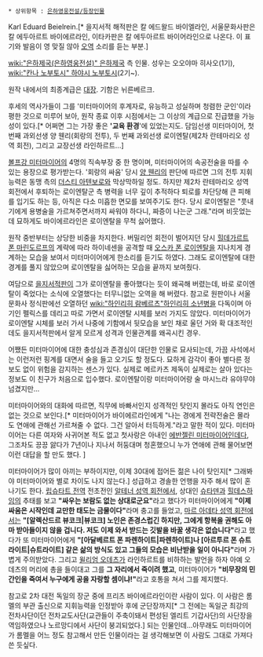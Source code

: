  * 상위항목 : [[은하영웅전설/등장인물]]

Karl Eduard Beielrein.[* 을지서적 해적판은 칼 에드왈드 바이엘라인, 서울문화사판은 칼 에두아르트 바이에르라인, 이타카판은 칼 에두아르트 바이어라인으로 나온다. 이 표기와 발음이 영 맞질 않아 [[오역]] 소리를 듣는 부분.]

[[wiki:"은하제국(은하영웅전설)" 은하제국]] 측 인물. 성우는 오오야마 히사오(1기), [[wiki:"칸나 노부토시" 하야시 노부토시]](2기~).

원작 내에서의 최종계급은 [[대장]]. 기함은 뉘른베르크.

후세의 역사가들이 그를 '미터마이어의 후계자로, 유능하고 성실하며 청렴한 군인'이라 평한 것으로 미루어 보아, 원작 종료 이후 시점에서는 그 이상의 계급으로 진급했을 가능성이 있다.[* 어쩌면 그는 가장 좋은 ''''교육 환경''''에 있었는지도. 담임선생 미터마이어, 첫 번째 과외선생 양 웬리(회랑의 전투), 두 번째 과외선생 로이엔탈(제2차 란테마리오 성역 회전), 그리고 교장선생 라인하르트...]

[[볼프강 미터마이어]]의 4명의 직속부장 중 한 명이며, 미터마이어의 속공전술을 따를 수 있는 용장으로 평가받는다. '회랑의 싸움' 당시 [[양 웬리]]의 판단에 따르면 그의 전투 지휘능력은 동맹 측의 [[더스티 아텐보로]]와 막상막하일 정도. 하지만 제2차 란테마리오 성역 회전에서 후퇴하는 로이엔탈군 측 병력을 너무 깊이 추적하다 퇴로를 차단당해 큰 피해를 입기도 하는 등, 아직은 다소 미흡한 면모를 보여주기도 한다. 당시 로이엔탈은 "풋내기에게 용병술을 가르쳐주면서까지 싸워야 하다니, 짜증이 나는군 그래."라며 비웃었는데 묘하게도 바이에르라인은 로이엔탈을 무척 싫어했다.

원작 중반부터는 상당한 비중을 차지한다. 버밀리언 회전이 벌어지던 당시 [[힐데가르트 폰 마린도르프]]의 계략에 따라 하이네센을 공격할 때 [[오스카 폰 로이엔탈]]을 지나치게 경계하는 모습을 보여서 미터마이어에게 한소리를 듣기도 하였다. 그래도 로이엔탈에 대한 경계를 풀지 않았으며 로이엔탈을 싫어하는 모습을 끝까지 보여줬다.

여담으로 [[을지서적]]판이 그가 로이엔탈을 좋아했다는 듯이 왜곡해 버렸는데, 바로 로이엔탈이 죽었다는 소식에 오열했다는 터무니없는 오역을 해 버렸다. 참고로 원판이나 서울문화사 정식판에선 오열하던 [[wiki:"하인리히 람베르츠"하인리히 소년병]]을 다독이며 아기인 펠릭스를 데리고 따로 가면서 로이엔탈 시체를 보러 가지도 않았다. 미터마이어가 로이엔탈 시체를 보러 가서 나중에 기함에서 뒷모습을 보인 채로 울던 거와 확 대조적인데도 을지서적판에서 알게 모르게 성격과 인물관계를 왜곡시킨 경우.

어쨌든 미터마이어에 대한 충성심과 존경심이 대단한 인물로 묘사되는데, 가끔 사석에서는 이런저런 핑계를 대면서 술을 들고 오기도 할 정도다. 묘하게 감각이 좋아 별다른 정보도 없이 위험을 감지하는 센스가 있다. 실제로 메르카츠 제독이 실제로는 살아 있다는 정보도 이 친구가 처음으로 입수했다. 로이엔탈이랑 미터마이어랑 술 마시느라 유야무야 넘겼지만...

미터마이어와의 대화에 따르면, 직무에 바빠서인지 성격적인 탓인지 몰라도 아직 연인은 없는 것으로 보인다.[* 미터마이어가 바이에르라인에게 "나는 경에게 전략전술은 몰라도 연애에 관해선 가르쳐줄 수 없다. 그건 알아서 터득하게."라고 말한 적이 있다. 미터마이어는 다른 여자와 사귀어본 적도 없고 첫사랑은 아내인 [[에반젤린 미터마이어]]인데다, 그조차도 끙끙 앓다가 7년이나 지나서 허둥대며 청혼했으니 누가 연애에 관해 물어보면 이런 대답을 할 만도 했다. ]

미터마이어가 많이 아끼는 부하이지만, 이제 30대에 접어든 젊은 나이 탓인지[* 그래봐야 미터마이어와 별로 차이도 나지 않는다.] 성급하고 경솔한 언행을 자주 해서 많이 혼나기도 한다. [[립슈타트 전역]] 전초전인 [[알테너 성역 회전]]에서, 상대인 [[슈타덴]]과 [[힐데스하임]]의 추태를 보고 '''"싸우는 보람도 없는 상대로군요"'''라고 했다가 미터마이어에게 '''"이제 싸움은 시작인데 교만한 태도는 금물이다"'''라며 충고를 들었고, [[마르 아데타 성역 회전]]에서는 '''"[알렉산드르 뷰코크|뷰코크] 노인은 존경스럽긴 하지만, 그에게 항복을 권해도 아마 받아들이지 않을 겁니다. 저도 이제 와서 받드는 깃발을 바꿀 생각은 없습니다"'''라고 했다가 또 미터마이어에게 '''"[아달베르트 폰 파렌하이트|파렌하이트]나 [아르투르 폰 슈트라이트|슈트라이트] 같은 삶의 방식도 있고 그들의 모습은 비난받을 일이 아니다"'''라며 가볍게 주의받았다. 그리고 [[윌리엄 오데츠]]가 라인하르트를 비하하는 발언을 하자 아예 오데츠의 머리에 총을 들이대고 그를 '''그 자리에서 죽이려 했고''', 미터마이어가 '''"비무장의 민간인을 죽여서 누구에게 공을 자랑할 셈이냐!"'''라고 호통을 쳐서 그를 제지했다.

참고로 2차 대전 독일의 장군 중에 프리츠 바이에르라인이란 사람이 있다. 이 사람은 롬멜의 부관 출신으로 지휘능력을 인정받아 후에 군단장까지[* 그 전에는 독일군 최강의 전차사단이던 전차교도사단(교관들이 주축이돼서 편성된 엘리트 기갑사단)의 사단장을 역임하였으나 노르망디에서 사단이 붕괴되었다.] 되는 인물인데...아무래도 미터마이어가 롬멜을 어느 정도 참고해서 만든 인물이라는 걸 생각해보면 이 사람도 그대로 가져다 쓴 듯싶다.

